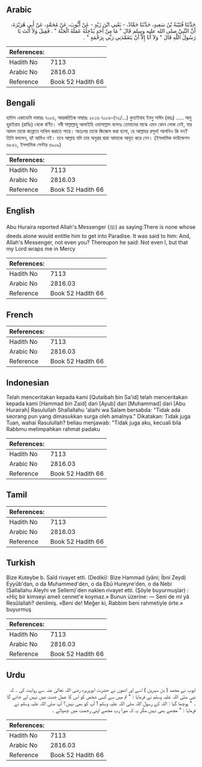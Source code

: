 ## Arabic


<div dir="rtl" lang="ar" style={{fontSize:'larger',backgroundColor:'#f8f9fa',padding:20}}>
حَدَّثَنَا قُتَيْبَةُ بْنُ سَعِيدٍ، حَدَّثَنَا حَمَّادٌ، - يَعْنِي ابْنَ زَيْدٍ - عَنْ أَيُّوبَ، عَنْ مُحَمَّدٍ، عَنْ أَبِي هُرَيْرَةَ، أَنَّ النَّبِيَّ صلى الله عليه وسلم قَالَ ‏"‏ مَا مِنْ أَحَدٍ يُدْخِلُهُ عَمَلُهُ الْجَنَّةَ ‏"‏ ‏.‏ فَقِيلَ وَلاَ أَنْتَ يَا رَسُولَ اللَّهِ قَالَ ‏"‏ وَلاَ أَنَا إِلاَّ أَنْ يَتَغَمَّدَنِي رَبِّي بِرَحْمَةٍ ‏"‏ ‏.‏
</div>
<div style={{backgroundColor:'#f8f9fa',padding:20, marginBottom: 10}}><table> <thead> <tr> <th>References:</th> <th></th> </tr> </thead> <tbody><tr><td>Hadith No</td><td>7113</td></tr><tr><td>Arabic No</td><td>2816.03</td></tr><tr><td>Reference</td><td>Book 52 Hadith 66</td></tr></tbody></table></div>

## Bengali


<div dir="ltr" lang="bn" style={{fontSize:'larger',backgroundColor:'#f8f9fa',padding:20}}>
হাদিস একাডেমি নাম্বারঃ ৭০০৬, আন্তর্জাতিক নাম্বারঃ ২৮১৬ ৭০০৬-(৭২/...) কুতাইবাহ ইবনু সাঈদ (রহঃ) ..... আবু হুরাইরাহ (রাযিঃ) থেকে বর্ণিত। নবী সাল্লাল্লাহু আলাইহি ওয়াসাল্লাম বলেনঃ তোমাদের মাঝে এমন কোন লোক নেই, যার আমল তাকে জান্নাতে দাখিল করাতে পারে। অতঃপর তাকে জিজ্ঞেস করা হলো, হে আল্লাহর রসূল! আপনিও কি নন? তিনি বললেন, হ্যাঁ আমিও নই। তবে আল্লাহ যদি তার অনুগ্রহ দ্বারা আমাকে আবৃত করে নেন। (ইসলামিক ফাউন্ডেশন ৬৮৫২, ইসলামিক সেন্টার ৬৯০৯)
</div>
<div style={{backgroundColor:'#f8f9fa',padding:20, marginBottom: 10}}><table> <thead> <tr> <th>References:</th> <th></th> </tr> </thead> <tbody><tr><td>Hadith No</td><td>7113</td></tr><tr><td>Arabic No</td><td>2816.03</td></tr><tr><td>Reference</td><td>Book 52 Hadith 66</td></tr></tbody></table></div>

## English


<div dir="ltr" lang="en" style={{fontSize:'larger',backgroundColor:'#f8f9fa',padding:20}}>
Abu Huraira reported Allah's Messenger (ﷺ) as saying:There is none whose deeds alone would entitle him to get into Paradise. It was said to him: And, Allah's Messenger, not even you? Thereupon he said: Not even I, but that my Lord wraps me in Mercy
</div>
<div style={{backgroundColor:'#f8f9fa',padding:20, marginBottom: 10}}><table> <thead> <tr> <th>References:</th> <th></th> </tr> </thead> <tbody><tr><td>Hadith No</td><td>7113</td></tr><tr><td>Arabic No</td><td>2816.03</td></tr><tr><td>Reference</td><td>Book 52 Hadith 66</td></tr></tbody></table></div>

## French


<div dir="ltr" lang="fr" style={{fontSize:'larger',backgroundColor:'#f8f9fa',padding:20}}>

</div>
<div style={{backgroundColor:'#f8f9fa',padding:20, marginBottom: 10}}><table> <thead> <tr> <th>References:</th> <th></th> </tr> </thead> <tbody><tr><td>Hadith No</td><td>7113</td></tr><tr><td>Arabic No</td><td>2816.03</td></tr><tr><td>Reference</td><td>Book 52 Hadith 66</td></tr></tbody></table></div>

## Indonesian


<div dir="ltr" lang="id" style={{fontSize:'larger',backgroundColor:'#f8f9fa',padding:20}}>
Telah menceritakan kepada kami [Qutaibah bin Sa'id] telah menceritakan kepada kami [Hammad bin Zaid] dari [Ayub] dari [Muhammad] dari [Abu Hurairah] Rasulullah Shallallahu 'alaihi wa Salam bersabda: "Tidak ada seorang pun yang dimasukkan surga oleh amalnya." Dikatakan: Tidak juga Tuan, wahai Rasulullah? beliau menjawab: "Tidak juga aku, kecuali bila Rabbmu melimpahkan rahmat padaku
</div>
<div style={{backgroundColor:'#f8f9fa',padding:20, marginBottom: 10}}><table> <thead> <tr> <th>References:</th> <th></th> </tr> </thead> <tbody><tr><td>Hadith No</td><td>7113</td></tr><tr><td>Arabic No</td><td>2816.03</td></tr><tr><td>Reference</td><td>Book 52 Hadith 66</td></tr></tbody></table></div>

## Tamil


<div dir="ltr" lang="ta" style={{fontSize:'larger',backgroundColor:'#f8f9fa',padding:20}}>

</div>
<div style={{backgroundColor:'#f8f9fa',padding:20, marginBottom: 10}}><table> <thead> <tr> <th>References:</th> <th></th> </tr> </thead> <tbody><tr><td>Hadith No</td><td>7113</td></tr><tr><td>Arabic No</td><td>2816.03</td></tr><tr><td>Reference</td><td>Book 52 Hadith 66</td></tr></tbody></table></div>

## Turkish


<div dir="ltr" lang="tr" style={{fontSize:'larger',backgroundColor:'#f8f9fa',padding:20}}>
Bize Kuteybe b. Saîd rivayet etti. (Dediki): Bize Hammad (yâni; İbni Zeyd) Eyyûb'dan, o da Muhammed'den, o da Ebû Hureyre'­den, o da Nebi (Sallallahu Aleyhi ve Sellem)'den naklen rivayet etti. (Şöyle buyurmuşlar) : «Hiç bir kimseyi ameli cennet'e koymaz.» Bunun üzerine: — Seni de mi yâ Resûlallah? denilmiş. «Beni de! Meğer ki, Rabbim beni rahmetiyle örte.» buyurmuş
</div>
<div style={{backgroundColor:'#f8f9fa',padding:20, marginBottom: 10}}><table> <thead> <tr> <th>References:</th> <th></th> </tr> </thead> <tbody><tr><td>Hadith No</td><td>7113</td></tr><tr><td>Arabic No</td><td>2816.03</td></tr><tr><td>Reference</td><td>Book 52 Hadith 66</td></tr></tbody></table></div>

## Urdu


<div dir="rtl" lang="ur" style={{fontSize:'larger',backgroundColor:'#f8f9fa',padding:20}}>
ایوب نے محمد ( بن سیرین ) اسے اور انھوں نے حضرت ابوہریرہ رضی اللہ تعالیٰ عنہ سے روایت کی ۔ کہ نبی صلی اللہ علیہ وسلم نے فرمایا : " تم میں سے کسی شخص کو اس کا عمل جنت میں نہیں لے جائے گا ۔ " پوچھا گیا : اللہ کے رسول اللہ صلی اللہ علیہ وسلم ! آپ کو بھی نہیں؟ آپ صلی اللہ علیہ وسلم نے فرمایا : " مجھے بھی نہیں مگر یہ کہ میرا رب مجھے اپنی رحمت میں چھپالے ۔
</div>
<div style={{backgroundColor:'#f8f9fa',padding:20, marginBottom: 10}}><table> <thead> <tr> <th>References:</th> <th></th> </tr> </thead> <tbody><tr><td>Hadith No</td><td>7113</td></tr><tr><td>Arabic No</td><td>2816.03</td></tr><tr><td>Reference</td><td>Book 52 Hadith 66</td></tr></tbody></table></div>